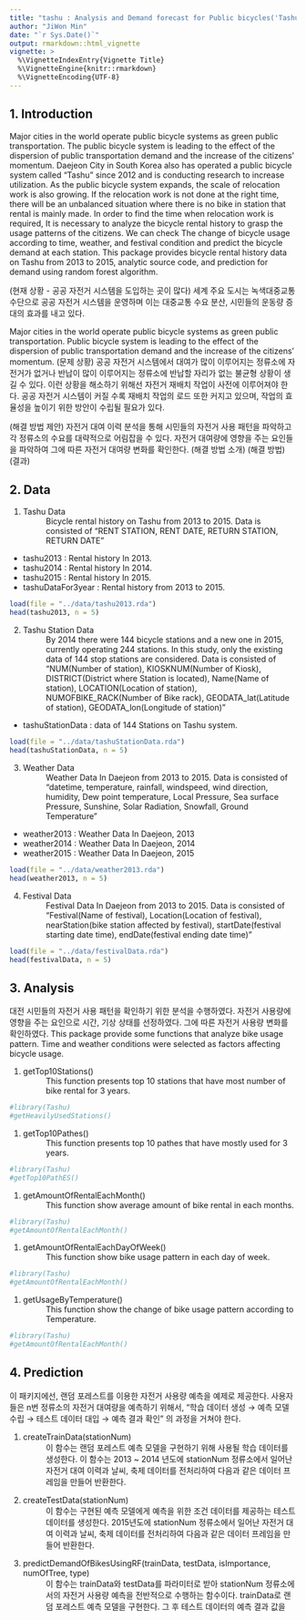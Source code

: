```yaml
---
title: "tashu : Analysis and Demand forecast for Public bicycles('Tashu') in Daejeon, South Korea"
author: "JiWon Min"
date: "`r Sys.Date()`"
output: rmarkdown::html_vignette
vignette: >
  %\VignetteIndexEntry{Vignette Title}
  %\VignetteEngine{knitr::rmarkdown}
  %\VignetteEncoding{UTF-8}
---
```

## 1. Introduction
  Major cities in the world operate public bicycle systems as green public transportation. The public bicycle system is leading to the effect of the dispersion of public transportation demand and the increase of the citizens' momentum. Daejeon City in South Korea also has operated a public bicycle system called "Tashu" since 2012 and is conducting research to increase utilization.
  As the public bicycle system expands, the scale of relocation work is also growing. If the relocation work is not done at the right time, there will be an unbalanced situation where there is no bike in station that rental is mainly made. In order to find the time when relocation work is required, It is necessary to analyze the bicycle rental history to grasp the usage patterns of the citizens. We can check The change of bicycle usage according to time, weather, and festival condition and predict the bicycle demand at each station.
  This package provides bicycle rental history data on Tashu from 2013 to 2015, analytic source code, and prediction for demand using random forest algorithm. 
  
 
 (현재 상황 - 공공 자전거 시스템을 도입하는 곳이 많다)
 세계 주요 도시는 녹색대중교통수단으로 공공 자전거 시스템을 운영하며 이는 대중교통 수요 분산, 시민들의 운동량 증대의 효과를 내고 있다.
 
 Major cities in the world operate public bicycle systems as green public transportation. Public bicycle system is leading to the effect of the dispersion of public transportation demand and the increase of the citizens' momentum.
 (문제 상황)
 공공 자전거 시스템에서 대여가 많이 이루어지는 정류소에 자전거가 없거나 반납이 많이 이루어지는 정류소에 반납할 자리가 없는 불균형 상황이 생길 수 있다. 이런 상황을 해소하기 위해선 자전거 재배치 작업이 사전에 이루어져야 한다. 공공 자전거 시스템이 커질 수록 재배치 작업의 로드 또한 커지고 있으며, 작업의 효율성을 높이기 위한 방안이 수립될 필요가 있다.
 
 
 (해결 방법 제안)
 자전거 대여 이력 분석을 통해 시민들의 자전거 사용 패턴을 파악하고 각 정류소의 수요를 대략적으로 어림잡을 수 있다. 자전거 대여량에 영향을 주는 요인들을 파악하여 그에 따른 자전거 대여량 변화를 확인한다.
 (해결 방법 소개)
 (해결 방법)
 (결과)

## 2. Data
1.    Tashu Data
: Bicycle rental history on Tashu from 2013 to 2015. Data is consisted of "RENT STATION, RENT DATE, RETURN STATION, RETURN DATE"
* tashu2013 : Rental history In 2013.
* tashu2014 : Rental history In 2014.
* tashu2015 : Rental history In 2015.
* tashuDataFor3year : Rental history from 2013 to 2015.

```r
load(file = "../data/tashu2013.rda")
head(tashu2013, n = 5)
```

2.    Tashu Station Data
: By 2014 there were 144 bicycle stations and a new one in 2015, currently operating 244 stations. In this study, only the existing data of 144 stop stations are considered. Data is consisted of "NUM(Number of station), KIOSKNUM(Number of Kiosk), DISTRICT(District where Station is located), Name(Name of station), LOCATION(Location of station), NUMOFBIKE_RACK(Number of Bike rack), GEODATA_lat(Latitude of station), GEODATA_lon(Longitude of station)"

* tashuStationData : data of 144 Stations on Tashu system. 
```r
load(file = "../data/tashuStationData.rda")
head(tashuStationData, n = 5)
```

3.    Weather Data
: Weather Data In Daejeon from 2013 to 2015. Data is consisted of "datetime, temperature, rainfall, windspeed, wind direction, humidity, Dew point temperature, Local Pressure, Sea surface Pressure, Sunshine, Solar Radiation, Snowfall, Ground Temperature"

* weather2013 : Weather Data In Daejeon, 2013
* weather2014 : Weather Data In Daejeon, 2014
* weather2015 : Weather Data In Daejeon, 2015

```r
load(file = "../data/weather2013.rda")
head(weather2013, n = 5)
```

4.    Festival Data
: Festival Data In Daejeon from 2013 to 2015. Data is consisted of "Festival(Name of festival), Location(Location of festival), nearStation(bike station affected by festival), startDate(festival starting date time), endDate(festival ending date time)"
```r
load(file = "../data/festivalData.rda")
head(festivalData, n = 5)
```



## 3. Analysis

대전 시민들의 자전거 사용 패턴을 확인하기 위한 분석을 수행하였다. 자전거 사용량에 영향을 주는 요인으로 시간, 기상 상태를 선정하였다. 그에 따른 자전거 사용량 변화를 확인하였다.
This package provide some functions that analyze bike usage pattern. Time and weather conditions were selected as factors affecting bicycle usage.

1.    getTop10Stations()
: This function presents top 10 stations that have most number of bike rental for 3 years.

```r
#library(Tashu)
#getHeavilyUsedStations()
```

1.    getTop10Pathes()
: This function presents top 10 pathes that have mostly used for 3 years.
```r
#library(Tashu)
#getTop10PathES()
```

1.    getAmountOfRentalEachMonth()
: This function show average amount of bike rental in each months.
```r
#library(Tashu)
#getAmountOfRentalEachMonth()
```

1.    getAmountOfRentalEachDayOfWeek()
: This function show bike usage pattern in each day of week.
```r
#library(Tashu)
#getAmountOfRentalEachMonth()
```

1.    getUsageByTemperature()
: This function show the change of bike usage pattern according to Temperature.
```r
#library(Tashu)
#getAmountOfRentalEachMonth()
```


## 4. Prediction
 이 패키지에선, 랜덤 포레스트를 이용한 자전거 사용량 예측을 예제로 제공한다. 사용자들은 n번 정류소의 자전거 대여량을 예측하기 위해서, "학습 데이터 생성 → 예측 모델 수립 → 테스트 데이터 대입 → 예측 결과 확인" 의 과정을 거쳐야 한다.

1.    createTrainData(stationNum)
: 이 함수는 랜덤 포레스트 예측 모델을 구현하기 위해 사용될 학습 데이터를 생성한다. 이 함수는 2013 ~ 2014 년도에 stationNum 정류소에서 일어난 자전거 대여 이력과 날씨, 축제 데이터를 전처리하여 다음과 같은 데이터 프레임을 만들어 반환한다.


2.    createTestData(stationNum)
: 이 함수는 구현된 예측 모델에게 예측을 위한 조건 데이터를 제공하는 테스트 데이터를 생성한다. 2015년도에 stationNum 정류소에서 일어난 자전거 대여 이력과 날씨, 축제 데이터를 전처리하여 다음과 같은 데이터 프레임을 만들어 반환한다.

3.    predictDemandOfBikesUsingRF(trainData, testData, isImportance, numOfTree, type)
: 이 함수는 trainData와 testData를 파라미터로 받아 stationNum 정류소에서의 자전거 사용량 예측을 전반적으로 수행하는 함수이다. trainData로 랜덤 포레스트 예측 모델을 구현한다. 그 후 테스트 데이터의 예측 결과 값을 
